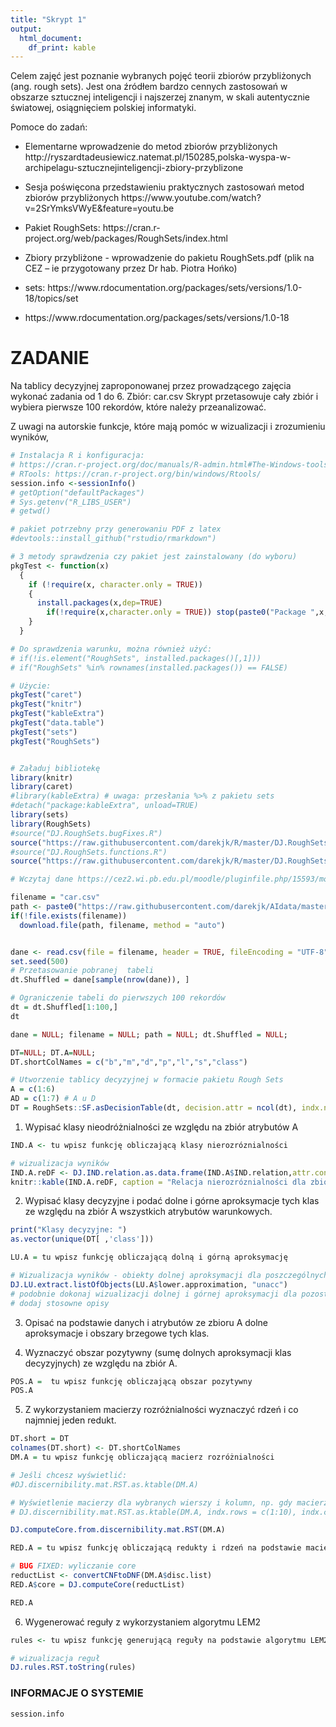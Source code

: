 ---
title: "Skrypt 1"
output:
  html_document: 
    df_print: kable
---

Celem zajęć jest poznanie wybranych pojęć teorii zbiorów przybliżonych (ang. rough sets). Jest ona źródłem bardzo cennych zastosowań w obszarze sztucznej inteligencji i najszerzej znanym, w skali autentycznie światowej, osiągnięciem polskiej informatyki.

Pomoce do zadań: 

- Elementarne wprowadzenie do metod zbiorów przybliżonych
http://ryszardtadeusiewicz.natemat.pl/150285,polska-wyspa-w-archipelagu-sztucznejinteligencji-zbiory-przyblizone

- Sesja poświęcona przedstawieniu praktycznych zastosowań metod zbiorów
przybliżonych https://www.youtube.com/watch?v=2SrYmksVWyE&feature=youtu.be

- Pakiet RoughSets: https://cran.r-project.org/web/packages/RoughSets/index.html

- Zbiory przybliżone - wprowadzenie do pakietu RoughSets.pdf (plik na CEZ – ie
przygotowany przez Dr hab. Piotra Hońko)

- sets: https://www.rdocumentation.org/packages/sets/versions/1.0-18/topics/set
- https://www.rdocumentation.org/packages/sets/versions/1.0-18

# ZADANIE

Na tablicy decyzyjnej zaproponowanej przez prowadzącego zajęcia wykonać zadania od 1 do 6.
Zbiór: car.csv
Skrypt przetasowuje cały zbiór i wybiera pierwsze 100 rekordów, które należy przeanalizować.

Z uwagi na autorskie funkcje, które mają pomóc w wizualizacji i zrozumieniu wyników, 

```{r echo=FALSE}
# Instalacja R i konfiguracja:
# https://cran.r-project.org/doc/manuals/R-admin.html#The-Windows-toolset
# RTools: https://cran.r-project.org/bin/windows/Rtools/
session.info <-sessionInfo()
# getOption("defaultPackages")
# Sys.getenv("R_LIBS_USER")
# getwd()
```



```{r setup, echo=TRUE, cache=FALSE}
# pakiet potrzebny przy generowaniu PDF z latex
#devtools::install_github("rstudio/rmarkdown")

# 3 metody sprawdzenia czy pakiet jest zainstalowany (do wyboru)
pkgTest <- function(x)
  {
    if (!require(x, character.only = TRUE))
    {
      install.packages(x,dep=TRUE)
        if(!require(x,character.only = TRUE)) stop(paste0("Package ",x,"not found"))
    }
  }

# Do sprawdzenia warunku, można również użyć:
# if(!is.element("RoughSets", installed.packages()[,1]))
# if("RoughSets" %in% rownames(installed.packages()) == FALSE)

# Użycie:
pkgTest("caret")
pkgTest("knitr")
pkgTest("kableExtra")
pkgTest("data.table")
pkgTest("sets")
pkgTest("RoughSets")


# Załaduj bibliotekę
library(knitr)
library(caret)
#library(kableExtra) # uwaga: przesłania %>% z pakietu sets
#detach("package:kableExtra", unload=TRUE)
library(sets)
library(RoughSets)
#source("DJ.RoughSets.bugFixes.R")
source("https://raw.githubusercontent.com/darekjk/R/master/DJ.RoughSets.bugFixes.R")
#source("DJ.RoughSets.functions.R")
source("https://raw.githubusercontent.com/darekjk/R/master/DJ.RoughSets.functions.R")

# Wczytaj dane https://cez2.wi.pb.edu.pl/moodle/pluginfile.php/15593/mod_resource/content/1/car.csv

filename = "car.csv"
path <- paste0("https://raw.githubusercontent.com/darekjk/AIdata/master/",filename)
if(!file.exists(filename))  
  download.file(path, filename, method = "auto")


dane <- read.csv(file = filename, header = TRUE, fileEncoding = "UTF-8", sep=",")
set.seed(500)
# Przetasowanie pobranej  tabeli
dt.Shuffled = dane[sample(nrow(dane)), ]

# Ograniczenie tabeli do pierwszych 100 rekordów
dt = dt.Shuffled[1:100,]
dt

dane = NULL; filename = NULL; path = NULL; dt.Shuffled = NULL;
```


```{r ,cache=FALSE}
DT=NULL; DT.A=NULL; 
DT.shortColNames = c("b","m","d","p","l","s","class")

# Utworzenie tablicy decyzyjnej w formacie pakietu Rough Sets
A = c(1:6)
AD = c(1:7) # A u D
DT = RoughSets::SF.asDecisionTable(dt, decision.attr = ncol(dt), indx.nominal = AD)

```


1. Wypisać klasy nieodróżnialności ze względu na zbiór atrybutów A

```{r echo=F}
IND.A <- tu wpisz funkcję obliczającą klasy nierozróznialności

# wizualizacja wyników 
IND.A.reDF <- DJ.IND.relation.as.data.frame(IND.A$IND.relation,attr.cond.set.name = "A",colnames = colnames(DT[,A]))
knitr::kable(IND.A.reDF, caption = "Relacja nierozróznialności dla zbioru wszystkich atrybutów warunkowych A")

```


2. Wypisać klasy decyzyjne i podać dolne i górne aproksymacje tych klas ze względu na zbiór A wszystkich atrybutów warunkowych.


```{r echo=FALSE}
print("Klasy decyzyjne: ")
as.vector(unique(DT[ ,'class']))

LU.A = tu wpisz funkcję obliczającą dolną i górną aproksymację

# Wizualizacja wyników - obiekty dolnej aproksymacji dla poszczególnych klas
DJ.LU.extract.listOfObjects(LU.A$lower.approximation, "unacc")
# podobnie dokonaj wizualizacji dolnej i górnej aproksymacji dla pozostałych klas 
# dodaj stosowne opisy

```

3. Opisać na podstawie danych i atrybutów ze zbioru A dolne aproksymacje i obszary brzegowe tych klas.



4. Wyznaczyć obszar pozytywny (sumę dolnych aproksymacji klas decyzyjnych) ze względu na zbiór A.

```{r, cache=FALSE}
POS.A =  tu wpisz funkcję obliczającą obszar pozytywny
POS.A
```

5. Z wykorzystaniem macierzy rozróżnialności wyznaczyć rdzeń i co najmniej jeden redukt.


```{r cache=FALSE}
DT.short = DT
colnames(DT.short) <- DT.shortColNames
DM.A = tu wpisz funkcję obliczającą macierz rozróżnialności

# Jeśli chcesz wyświetlić:
#DJ.discernibility.mat.RST.as.ktable(DM.A)

# Wyświetlenie macierzy dla wybranych wierszy i kolumn, np. gdy macierz będzie dosyć duża
# DJ.discernibility.mat.RST.as.ktable(DM.A, indx.rows = c(1:10), indx.columns = c(1:2), format = 'markdown', format.args = NULL)

DJ.computeCore.from.discernibility.mat.RST(DM.A)

RED.A = tu wpisz funkcję obliczającą redukty i rdzeń na podstawie macierzy rozróżnialności

# BUG FIXED: wyliczanie core
reductList <- convertCNFtoDNF(DM.A$disc.list)
RED.A$core = DJ.computeCore(reductList)

RED.A
```


6. Wygenerować reguły z wykorzystaniem algorytmu LEM2


```{r, cache=FALSE}
rules <- tu wpisz funkcję generującą reguły na podstawie algorytmu LEM2

# wizualizacja reguł
DJ.rules.RST.toString(rules)

```


### INFORMACJE O SYSTEMIE

```{r}
session.info
```

